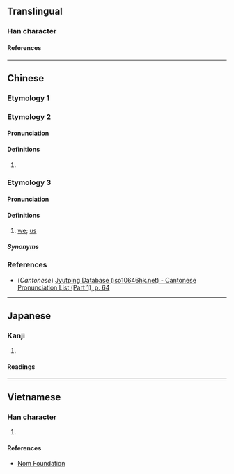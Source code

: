 {{also|你}}
{{character info}}
==Translingual==

===Han character===
{{Han char|rn=9|rad=人|as=05|sn=7|four=|canj=OSP,XOSP|ids=⿰亻尼}}

====References====
{{Han ref|kx=0096.210|dkj=00473|dj=0205.070|hdz=10140.020|uh=4F32}}

----

==Chinese==

===Etymology 1===
{{zh-see|你|v}}

===Etymology 2===
{{zh-forms}}

====Pronunciation====
{{zh-pron
|m=
|c=nei4
|mc=
|oc=
|ma=
|cat=
}}

====Definitions====
{{zh-hanzi}}

# {{rfdef|zh}}

===Etymology 3===

====Pronunciation====
{{zh-pron
|w=3nyi
|cat=pron
}}

====Definitions====
{{zh-hanzi}}

# {{lb|zh|Wu}} [[we]]; [[us]]

=====Synonyms=====
{{zh-dial|我們}}
{{zh-dial|咱們}}

===References===
* (''Cantonese'') [http://www.iso10646hk.net/jp/document/download.jsp Jyutping Database (iso10646hk.net) - Cantonese Pronunciation List (Part 1), p. 64]

----

==Japanese==

===Kanji===
{{ja-kanji|grade=|rs=人05}}

# {{rfdef|ja|sort=人05}}

====Readings====
{{ja-readings
|goon=に
|kanon=じ<ぢ
}}

----

==Vietnamese==

===Han character===
{{vi-readings|reading=[[ni]], [[nấy]], [[nề]]|rs=人05}}

# {{rfdef|vi|sort=人05}}

====References====
* [http://nomfoundation.org/common/nom_details.php?codepoint=4f32 Nom Foundation]